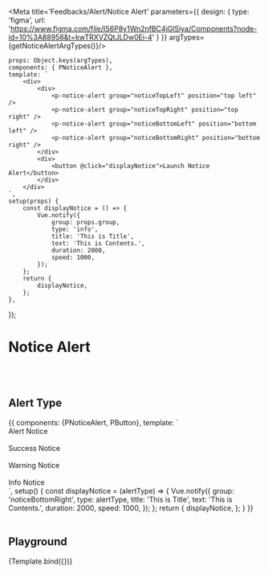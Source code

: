 



<Meta title='Feedbacks/Alert/Notice Alert' parameters={{
    design: {
        type: 'figma',
        url: 'https://www.figma.com/file/IS6P8y1Wn2nfBC4jGlSiya/Components?node-id=10%3A88958&t=kwTRXVZQtJLDw0Ei-4'
    }
}} argTypes={getNoticeAlertArgTypes()}/>


    props: Object.keys(argTypes),
    components: { PNoticeAlert },
    template: `
        <div>
            <div>
                <p-notice-alert group="noticeTopLeft" position="top left" />
                <p-notice-alert group="noticeTopRight" position="top right" />
                <p-notice-alert group="noticeBottomLeft" position="bottom left" />
                <p-notice-alert group="noticeBottomRight" position="bottom right" />
            </div>
            <div>
                <button @click="displayNotice">Launch Notice Alert</button>
            </div>
        </div>
    `,
    setup(props) {
        const displayNotice = () => {
            Vue.notify({
                group: props.group,
                type: 'info',
                title: 'This is Title',
                text: 'This is Contents.',
                duration: 2000,
                speed: 1000,
            });
        };
        return {
            displayNotice,
        };
    },
});

# Notice Alert

<br/>
<br/>

## Alert Type
<Canvas>
    <Story name="Basic">
        {{
            components: {PNoticeAlert, PButton},
            template: `
<div>
    <div>
        <p-notice-alert group="noticeBottomRight" position="bottom right" />
    </div>
    <p-button style-type="negative-primary" @click="displayNotice('alert')">Alert Notice</p-button>
    <br><br>
    <p-button style-type="positive" @click="displayNotice('success')">Success Notice</p-button>
    <br><br>
    <p-button :style="{'background-color': '#FFCE02'}" @click="displayNotice('warning')">Warning Notice</p-button>
    <br><br>
    <p-button style-type="tertiary" @click="displayNotice('info')">Info Notice</p-button>
</div>
`,
            setup() {
                const displayNotice = (alertType) => {
                    Vue.notify({
                        group: 'noticeBottomRight',
                        type: alertType,
                        title: 'This is Title',
                        text: 'This is Contents.',
                        duration: 2000,
                        speed: 1000,
                    });
                };
                return {
                    displayNotice,
                };
            }
        }}
    </Story>
</Canvas>

<br/>
<br/>

## Playground

<Canvas>
    <Story name="Playground">
        {Template.bind({})}
    </Story>
</Canvas>

<ArgsTable story="Playground"/>
